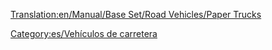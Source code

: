 [[Translation:en/Manual/Base Set/Road Vehicles/Paper Trucks]]

{{es/Vehículo de carretera|nombre    = Camión de Papel Uhl
  |imagen    = en/Uhl Paper Truck.png
  |precio    = 9.184 € (4,592 £)
  |velocidad = 48 km/h (30 mph)
  |coste     = 842 € (421 £)
  |diseño    = 1936
  |duración  = 15
  |capacidad = 15 toneladas de papel
}}
{{es/Vehículo de carretera|nombre    = Camión de Papel Balogh
  |imagen    = en/Balogh Paper Truck.png
  |precio    = 11.070 € (5.535 £)
  |velocidad = 88 km/h (55 mph)
  |coste     = 1.574 € (787 £)
  |diseño    = 1979
  |duración  = 15
  |capacidad = 18 toneladas de papel
}}
{{es/Vehículo de carretera|nombre    = Camión de Papel MPS
  |imagen    = en/MPS Paper Truck.png
  |precio    = 11.890 € (5.945 £)
  |velocidad = 112 km/h (70 mph)
  |coste     = 2.250 € (1.125 £)
  |diseño    = 2007
  |duración  = 15
  |capacidad = 20 toneladas de papel
}}


[[Category:es/Vehículos de carretera]]